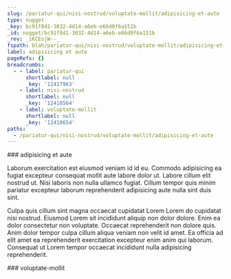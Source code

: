 ```yaml
---
slug: /pariatur-qui/nisi-nostrud/voluptate-mollit/adipisicing-et-aute
type: nugget
_key: bc91f8d1-3032-4d14-a6eb-e66d0f6a151b
_id: nugget/bc91f8d1-3032-4d14-a6eb-e66d0f6a151b
_rev: _iKCEojW--_
fspath: blah/pariatur-qui/nisi-nostrud/voluptate-mollit/adipisicing-et-aute.md
label: adipisicing et aute
pageRefs: {}
breadcrumbs:
  - - label: pariatur-qui
      shortlabel: null
      _key: '12417963'
    - label: nisi-nostrud
      shortlabel: null
      _key: '12418564'
    - label: voluptate-mollit
      shortlabel: null
      _key: '12418654'
paths:
  - /pariatur-qui/nisi-nostrud/voluptate-mollit/adipisicing-et-aute
---
```


<NuggetArea>
<Nugget slug="/pariatur-qui/nisi-nostrud/voluptate-mollit/adipisicing-et-aute" type="nugget" _key="bc91f8d1-3032-4d14-a6eb-e66d0f6a151b" _id="nugget/bc91f8d1-3032-4d14-a6eb-e66d0f6a151b" _rev="_iKCEojW--_" fspath="blah/pariatur-qui/nisi-nostrud/voluptate-mollit/adipisicing-et-aute.md" label="adipisicing et aute" paths="/pariatur-qui/nisi-nostrud/voluptate-mollit/adipisicing-et-aute">
<NuggetBody>
### adipisicing et aute

Laborum exercitation est eiusmod veniam id id eu. Commodo adipisicing ea fugiat excepteur consequat mollit aute labore dolor ut. Labore cillum elit nostrud ut. Nisi laboris non nulla ullamco fugiat. Cillum tempor quis minim pariatur excepteur laborum reprehenderit adipisicing aute nulla sint duis sint.

Culpa quis cillum sint magna occaecat cupidatat Lorem Lorem do cupidatat nisi nostrud. Eiusmod Lorem sit incididunt aliquip non dolor dolore. Enim ea dolor consectetur non voluptate. Occaecat reprehenderit non dolore quis. Anim dolor tempor culpa cillum aliqua veniam non velit id amet. Ea officia ad elit amet ea reprehenderit exercitation excepteur enim anim qui laborum. Consequat ut Lorem tempor occaecat incididunt nulla adipisicing reprehenderit.

</NuggetBody>
<Breadcrumbs>
<Crumbs>
<Crumb _key="12417963" label="pariatur-qui" /><Crumb _key="12418564" label="nisi-nostrud" /><Crumb _key="12418654" label="voluptate-mollit" />
</Crumbs>
</Breadcrumbs>
</Nugget>

<NuggetsInbound>
</NuggetsInbound>
<NuggetsOutbound>
</NuggetsOutbound>
</NuggetArea>
<PassagesInbound>
<Passage direction="inbound" type="passage" _key="12418654" _id="passage/12418654" _rev="_iKCEojW---" label="voluptate-mollit" passage="voluptate-mollit" fspath="blah/pariatur-qui/nisi-nostrud/voluptate-mollit" paths="/pariatur-qui/nisi-nostrud/voluptate-mollit" slug="/pariatur-qui/nisi-nostrud/voluptate-mollit">
<NuggetBody>
### voluptate-mollit

</NuggetBody>
<Breadcrumbs>
<Crumbs>
<Crumb _key="12417963" label="pariatur-qui" /><Crumb _key="12418564" label="nisi-nostrud" />
</Crumbs>
</Breadcrumbs>
</Passage>

</PassagesInbound>
<PassagesOutbound>
</PassagesOutbound>